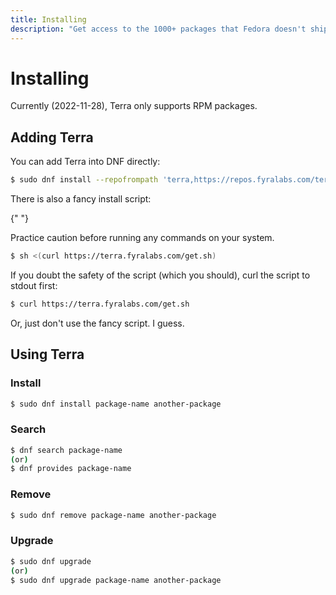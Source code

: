 ```yaml
---
title: Installing
description: "Get access to the 1000+ packages that Fedora doesn't ship."
---
```



# Installing

Currently (2022-11-28), Terra only supports RPM packages.

## Adding Terra

You can add Terra into DNF directly:

```sh
$ sudo dnf install --repofrompath 'terra,https://repos.fyralabs.com/terra$releasever' --setopt='terra.gpgkey=https://repos.fyralabs.com/terra$releasever/key.asc' terra-release
```

<Callout type="info">
  There is also a fancy install script:

{" "}

<Callout type="warning">
  Practice caution before running any commands on your system.
</Callout>

```sh
$ sh <(curl https://terra.fyralabs.com/get.sh)
```

If you doubt the safety of the script (which you should), curl the script to stdout first:

```sh
$ curl https://terra.fyralabs.com/get.sh
```

Or, just don't use the fancy script. I guess.

</Callout>

## Using Terra

### Install

```sh
$ sudo dnf install package-name another-package
```

### Search

```sh
$ dnf search package-name
(or)
$ dnf provides package-name
```

### Remove

```sh
$ sudo dnf remove package-name another-package
```

### Upgrade

```sh
$ sudo dnf upgrade
(or)
$ sudo dnf upgrade package-name another-package
```
